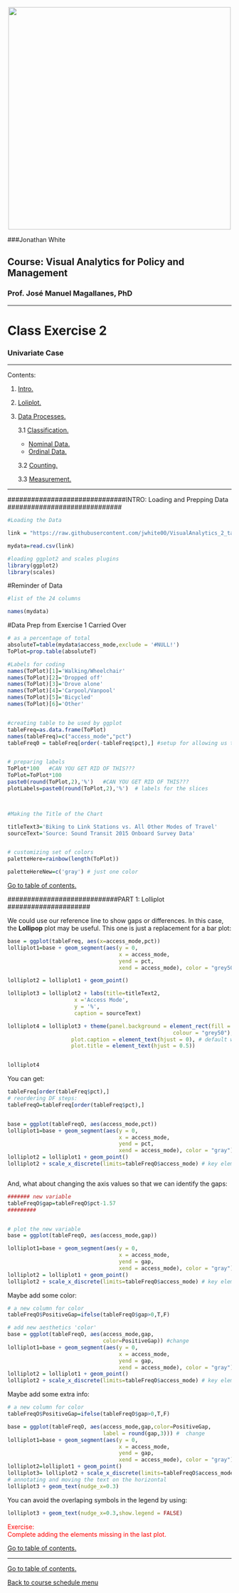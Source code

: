 <br> 
<center><img src="http://i.imgur.com/sSaOozN.png" width="500"></center>

###Jonathan White

## Course: Visual Analytics for Policy and Management

### Prof. José Manuel Magallanes, PhD 

_____


# Class Exercise 2
### Univariate Case

_____

Contents:

1. [Intro.](#intro)

2. [Loliplot.](#part1) 

3. [Data Processes.](#part3)

    3.1 [Classification.](#part31)
    * [Nominal Data.](#part311)
    * [Ordinal Data.](#part312)
    
    3.2 [Counting.](#part32)
    
    3.3 [Measurement.](#part33) 
    

__________



##############################INTRO: Loading and Prepping Data  #############################
<a id='intro'></a>


```r
#Loading the Data

link = "https://raw.githubusercontent.com/jwhite00/VisualAnalytics_2_tabularData/master/data/Link%20Data.csv"

mydata=read.csv(link)


```


```r
#loading ggplot2 and scales plugins
library(ggplot2)
library(scales)

```




#Reminder of Data

```r
#list of the 24 columns

names(mydata) 
```


#Data Prep from Exercise 1 Carried Over


```r



# as a percentage of total
absoluteT=table(mydata$access_mode,exclude = '#NULL!')
ToPlot=prop.table(absoluteT)

#Labels for coding
names(ToPlot)[1]='Walking/Wheelchair'
names(ToPlot)[2]='Dropped off'
names(ToPlot)[3]='Drove alone'
names(ToPlot)[4]='Carpool/Vanpool'
names(ToPlot)[5]='Bicycled'
names(ToPlot)[6]='Other'



```




```r

#creating table to be used by ggplot
tableFreq=as.data.frame(ToPlot)
names(tableFreq)=c("access_mode","pct")
tableFreq0 = tableFreq[order(-tableFreq$pct),] #setup for allowing us to order


# preparing labels
ToPlot*100   #CAN YOU GET RID OF THIS???
ToPlot=ToPlot*100
paste0(round(ToPlot,2),'%')   #CAN YOU GET RID OF THIS???
plotLabels=paste0(round(ToPlot,2),'%')  # labels for the slices




```







```r
#Making the Title of the Chart

titleText3='Biking to Link Stations vs. All Other Modes of Travel'
sourceText='Source: Sound Transit 2015 Onboard Survey Data'


# customizing set of colors
paletteHere=rainbow(length(ToPlot)) 

paletteHereNew=c('gray') # just one color

```



[Go to table of contents.](#part1)


############################PART 1: Lolliplot #####################




We could use our reference line to show gaps or differences. In this case, the **Lollipop** plot may be useful. This one is just a replacement for a bar plot:

```r

base = ggplot(tableFreq, aes(x=access_mode,pct)) 
lolliplot1=base + geom_segment(aes(y = 0, 
                                   x = access_mode, 
                                   yend = pct, 
                                   xend = access_mode), color = "grey50") 

lolliplot2 = lolliplot1 + geom_point()

lolliplot3 = lolliplot2 + labs(title=titleText2,
                     x ='Access Mode', 
                     y = '%',
                     caption = sourceText)

lolliplot4 = lolliplot3 + theme(panel.background = element_rect(fill = "white",
                                                    colour = "grey50"),
                    plot.caption = element_text(hjust = 0), # default was 1
                    plot.title = element_text(hjust = 0.5))


lolliplot4
```

You can get:
```r
tableFreq[order(tableFreq$pct),]
# reordering DF steps:
tableFreqO=tableFreq[order(tableFreq$pct),]


base = ggplot(tableFreqO, aes(access_mode,pct)) 
lolliplot1=base + geom_segment(aes(y = 0, 
                                   x = access_mode, 
                                   yend = pct, 
                                   xend = access_mode), color = "gray") 
lolliplot2 = lolliplot1 + geom_point()
lolliplot2 + scale_x_discrete(limits=tableFreqO$access_mode) # key element



```

And, what about changing the axis values so that we can identify the gaps:

```r
####### new variable
tableFreqO$gap=tableFreqO$pct-1.57
#########


# plot the new variable
base = ggplot(tableFreqO, aes(access_mode,gap)) 

lolliplot1=base + geom_segment(aes(y = 0, 
                                   x = access_mode, 
                                   yend = gap, 
                                   xend = access_mode), color = "gray") 
lolliplot2 = lolliplot1 + geom_point()
lolliplot2 + scale_x_discrete(limits=tableFreqO$access_mode) # key element

```

Maybe add some color:
```r
# a new column for color
tableFreqO$PositiveGap=ifelse(tableFreqO$gap>0,T,F)

# add new aesthetics 'color'
base = ggplot(tableFreqO, aes(access_mode,gap,
                              color=PositiveGap)) #change
lolliplot1=base + geom_segment(aes(y = 0, 
                                   x = access_mode, 
                                   yend = gap, 
                                   xend = access_mode), color = "gray") 
lolliplot2 = lolliplot1 + geom_point()
lolliplot2 + scale_x_discrete(limits=tableFreqO$access_mode) # key element
```

Maybe add some extra info:
```r
# a new column for color
tableFreqO$PositiveGap=ifelse(tableFreqO$gap>0,T,F)

base = ggplot(tableFreqO, aes(access_mode,gap,color=PositiveGap,
                              label = round(gap,3))) #  change
lolliplot1=base + geom_segment(aes(y = 0, 
                                   x = access_mode, 
                                   yend = gap, 
                                   xend = access_mode), color = "gray") 
lolliplot2=lolliplot1 + geom_point() 
lolliplot3= lolliplot2 + scale_x_discrete(limits=tableFreqO$access_mode) 
# annotating and moving the text on the horizontal
lolliplot3 + geom_text(nudge_x=0.3) 

```

You can avoid the overlaping symbols in the legend by using:
```r
lolliplot3 + geom_text(nudge_x=0.3,show.legend = FALSE) 
```

<span style="color:red"> Exercise:<br>Complete adding the elements missing in the last plot. </span>




[Go to table of contents.](#part1)














_____
[Go to table of contents.](#part1)

[Back to course schedule menu](https://evansdatascience.github.io/VisualAnalytics/)
